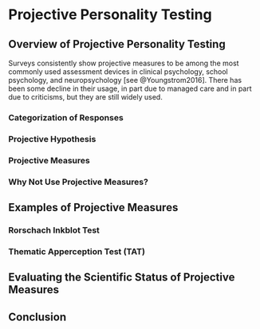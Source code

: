 # Projective Personality Testing {#projective}

## Overview of Projective Personality Testing

Surveys consistently show projective measures to be among the most commonly used assessment devices in clinical psychology, school psychology, and neuropsychology [see @Youngstrom2016]. There has been some decline in their usage, in part due to managed care and in part due to criticisms, but they are still widely used.

### Categorization of Responses

### Projective Hypothesis

### Projective Measures

### Why Not Use Projective Measures?

## Examples of Projective Measures

### Rorschach Inkblot Test

### Thematic Apperception Test (TAT)

## Evaluating the Scientific Status of Projective Measures

## Conclusion
